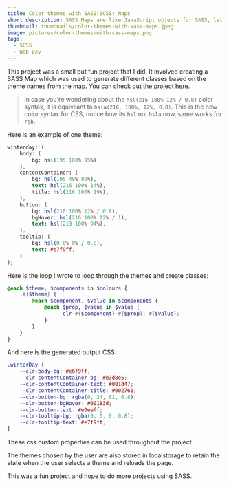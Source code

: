 ```yaml
---
title: Color themes with SASS(SCSS) Maps
short_description: SASS Maps are like JavaScript objects for SASS, let's see how to craete color themes with them.
thumbnail: thumbnails/color-themes-with-sass-maps.jpeg
image: pictures/color-themes-with-sass-maps.png
tags:
  - SCSS
  - Web Dev
---
```




This project was a small but fun project that I did. It involved creating a SASS Map which was used to generate different classes based on the theme names from the map. You can check out the project [here](https://sass-custom-themes.netlify.app/).

> in case you're wondering about the `hsl(216 100% 12% / 0.8)` color syntax, it
> is equivilant to `hsla(216, 100%, 12%, 0.8)`. This is the new color syntax for
> CSS, notice how its `hsl` not `hsla` now, same works for `rgb`.

Here is an example of one theme:

```sass
winterday: (
	body: (
		bg: hsl(195 100% 95%),
	),
	contentContainer: (
		bg: hsl(195 49% 80%),
		text: hsl(216 100% 14%),
		title: hsl(216 100% 19%),
	),
	button: (
		bg: hsl(216 100% 12% / 0.8),
		bgHover: hsl(216 100% 12% / 1),
		text: hsl(213 100% 94%),
	),
	tooltip: (
		bg: hsl(0 0% 0% / 0.8),
		text: #e7f9ff,
	)
);
```

Here is the loop I wrote to loop through the themes and create classes:

```scss
@each $theme, $components in $colours {
	.#{$theme} {
		@each $component, $value in $components {
			@each $prop, $value in $value {
				--clr-#{$component}-#{$prop}: #{$value};
			}
		}
	}
}
```

And here is the generated output CSS:

```css
.winterDay {
	--clr-body-bg: #e6f9ff;
	--clr-contentContainer-bg: #b3d8e5;
	--clr-contentContainer-text: #001d47;
	--clr-contentContainer-title: #002761;
	--clr-button-bg: rgba(0, 24, 61, 0.8);
	--clr-button-bgHover: #00183d;
	--clr-button-text: #e0eeff;
	--clr-tooltip-bg: rgba(0, 0, 0, 0.8);
	--clr-tooltip-text: #e7f9ff;
}
```

These css custom properties can be used throughout the project.

The themes chosen by the user are also stored in localstorage to retain the state when the user selects a theme and reloads the page.

This was a fun project and hope to do more projects using SASS.
